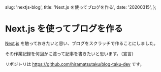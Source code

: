   slug: 'nextjs-blog',
  title: 'Next.js を使ってブログを作る',
  date: '20200315',
};

# Next.js を使ってブログを作る

[Next.js](https://nextjs.org/) を触っておきたいと思い、ブログをスクラッチで作ることにしました。

その作業記録を何回かに渡って記事を書きたいと思います。（宣言）

リポジトリは https://github.com/hiramatsutaku/blog-taku-dev です。
